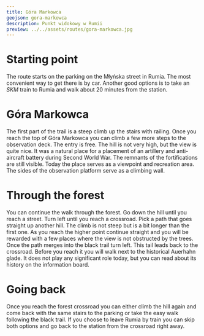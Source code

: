 ```yaml
---
title: Góra Markowca
geojson: gora-markowca
description: Punkt widokowy w Rumii
preview: ../../assets/routes/gora-markowca.jpg
---
```


# Starting point

The route starts on the parking on the Młyńska street in Rumia. The most convenient way
to get there is by car. Another good options is to take an _SKM_ train to Rumia and walk
about 20 minutes from the station.

# Góra Markowca

The first part of the trail is a steep climb up the stairs with railing. Once you reach the top
of Góra Markowca you can climb a few more steps to the observation deck. The entry is free.
The hill is not very high, but the view is quite nice. It was a natural place for a placement
of an artillery and anti-aircraft battery during Second World War.
The remnants of the fortifications are still visible. Today the place serves as a viewpoint and recreation area.
The sides of the observation platform serve as a climbing wall.

# Through the forest

You can continue the walk through the forest. Go down the hill until you reach a street. Turn left until you
reach a crossroad. Pick a path that goes straight up another hill. The climb is not steep but is a bit longer
than the first one. As you reach the higher point continue straight and you will be rewarded with a few places
where the view is not obstructed by the trees. Once the path merges into the black trail turn left.
This tail leads back to the crossroad. Before you reach it you will walk next to the historical Auerhahn glade.
It does not play any significant role today, but you can read about its history on the information board.

# Going back

Once you reach the forest crossroad you can either climb the hill again and come back with the same stairs
to the parking or take the easy walk following the black trail. If you choose to leave Rumia by train you can
skip both options and go back to the station from the crossroad right away.
